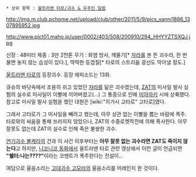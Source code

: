  * 상위 항목 : [[울트라맨 타로/괴수 & 우주인 일람]]

http://img.m.club.pchome.net/upload/club/other/2011/5/9/pics_vanni1886_1307895952.jpg

http://www.pict01.maho.jp/user/0002/403/508/200910/294_HHYYZTSXQJ.jpg

신장 : 48미터
체중 : 3만 2천톤
무기 : 화염 방사, 깨물기[* [[자라]]를 본 뜬 괴수라, 한 번 물면 놓지 않는 습성이 있다.], 딱딱한 등껍질[* 타로의 스트리움 광선도 막아낼 정도.]

[[울트라맨 타로]]의 등장괴수. 등장 에피소드는 13화.

큐슈의 바닷속에서 조용히 쉬고 있었던 [[자라]]를 닮은 괴수였는데, [[ZAT]]의 미사일 발사 실험의 실수로 미사일이 이빨에 끼어버렸고(...) 그 통증으로 인해 [[미야자키]] 시에 상륙했다. 참고로 미사일 발사 실험을 했던 대원은 [wiki:"히가시 고타로" 고타로]였다.

그래서 고타로가 그 미사일을 빼려고 했는데, 아무 상관 없는 이빨을 뽑는 바람에 폭주. 타로와의 싸움을 통해 쓰러지지 않았으나, ZAT의 수중로켓작전에 의해 폭사한다. 아무 잘못도 없는데 ZAT의 실수로 인해 죽은 불쌍한 괴수.

[[연기괴수 볼케라]]의 건과 이 사건 이후부터는 '''아무 잘못 없는 괴수라면 ZAT도 죽이지 않는다'''고 하지만, [[니코니코 동화]]에서 울트라맨 타로 관련 영상에서 이런 글이 언급되면 '''"쉘터:나는????"'''이라는 코멘트가 폭주한다는 전설이...

여담으로 울음소리는 [[고대괴수 고모라]]의 울음소리를 어레인지 한 것이다.
